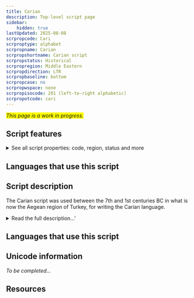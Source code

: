 ```yaml
---
title: Carian
description: Top-level script page
sidebar:
    hidden: true
lastUpdated: 2025-08-08
scrpropcode: Cari
scrproptype: alphabet
scrpropname: Carian
scrpropshortname: Carian script
scrpropstatus: Historical
scrpropregion: Middle Eastern
scrpropdirection: LTR
scrpropbaseline: bottom
scrpropcase: no
scrpropwspace: none
scrpropisocode: 201 (left-to-right alphabetic)
scrpropotcode: cari
---
```


<span style='background-color:yellow'>_This page is a work in progress._</span>


## Script features

<details>
<summary> See all script properties: code, region, status and more</summary>
<ScriptInfo />
</details>

## Languages that use this script

<WsList script='Cari' wsMax='5' />

## Script description

The Carian script was used between the 7th and 1st centuries BC in what is now the Aegean region of Turkey, for writing the Carian language.

<details>
<summary>Read the full description...'</summary>It was also used in the Nile delta, where Carians were fighting for the Egyptian pharoahs.

The script was an alphabet comprising forty-five letters. Of these, phonetic values have been assigned to nine vowels and seventeen consonants. There is some speculation as to what sounds the remaining nineteen letters represented. Visually, the letters bear a close resemblance to Greek letters. Decipherment was initially attempted on the assumption that those letters which looked like Greek represented the same sounds as their closest visual Greek equivalents. However it has since been established that the phonetic values of the two scripts are very different. For example the _theta_ θ symbol represents ‘th’ in Greek but ‘q’ in Carian.

Carian was generally written from left to right, although Egyptian writers wrote primarily from right to left. It was written without spaces between words.
</details>

## Languages that use this script

<WsList script='Cari' wsMax='5' />

## Unicode information

_To be completed..._

## Resources

<ScriptResources detailSummary='seemore' />


